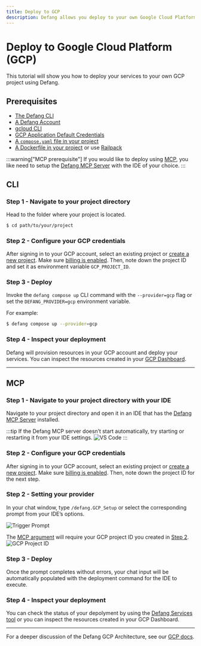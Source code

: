 ```yaml
---
title: Deploy to GCP
description: Defang allows you deploy to your own Google Cloud Platform (GCP) account.
---
```


# Deploy to Google Cloud Platform (GCP)

This tutorial will show you how to deploy your services to your own GCP project using Defang.

## Prerequisites

- [The Defang CLI](/docs/getting-started#install-the-defang-cli)
- [A Defang Account](/docs/concepts/authentication)
- [gcloud CLI](https://cloud.google.com/sdk/docs/install)
- [GCP Application Default Credentials](https://cloud.google.com/docs/authentication/set-up-adc-local-dev-environment)
- [A `compose.yaml` file in your project](https://docs.docker.com/compose/gettingstarted/)
- [A Dockerfile in your project](https://docs.docker.com/get-started/docker-concepts/building-images/writing-a-dockerfile/) or use [Railpack](../concepts/railpack.md) 

:::warning["MCP prerequisite"]
If you would like to deploy using [MCP](https://modelcontextprotocol.io/), you like need to setup the [Defang MCP Server](../concepts/mcp.md) with the IDE of your choice.
:::

## CLI

### Step 1 - Navigate to your project directory

Head to the folder where your project is located.

```bash
$ cd path/to/your/project
```

### Step 2 - Configure your GCP credentials

After signing in to your GCP account, select an existing project or [create a new project](https://developers.google.com/workspace/guides/create-project). Make sure [billing is enabled](https://cloud.google.com/billing/docs/how-to/modify-project). Then, note down the project ID and set it as environment variable `GCP_PROJECT_ID`.

### Step 3 - Deploy

Invoke the `defang compose up` CLI command with the `--provider=gcp` flag or set the `DEFANG_PROVIDER=gcp` environment variable.

For example:

```bash
$ defang compose up --provider=gcp
```

### Step 4 - Inspect your deployment

Defang will provision resources in your GCP account and deploy your services. You can inspect the resources created in your [GCP Dashboard](https://console.cloud.google.com/).

---

## MCP

### Step 1 - Navigate to your project directory with your IDE

Navigate to your project directory and open it in an IDE that has the [Defang MCP Server](../concepts/mcp.md) installed.

:::tip
If the Defang MCP server doesn’t start automatically, try starting or restarting it from your IDE settings.
![VS Code](/img/prompts/start-server.png)
:::

### Step 2 - Configure your GCP credentials

After signing in to your GCP account, select an existing project or [create a new project](https://developers.google.com/workspace/guides/create-project). Make sure [billing is enabled](https://cloud.google.com/billing/docs/how-to/modify-project). Then, note down the project ID for the next step.

### Step 2 - Setting your provider

In your chat window, type `/defang.GCP_Setup` or select the corresponding prompt from your IDE’s options.

![Trigger Prompt](/img/prompts/gcp-prompt.png)

The [MCP argument](https://modelcontextprotocol.io/specification/2025-06-18/server/prompts) will require your GCP project ID you created in [Step 2](#step-2---authenticate-defang-to-use-your-gcp-account-1).
![GCP Project ID](/img/prompts/gcp-project-id.png)

### Step 3 - Deploy

Once the prompt completes without errors, your chat input will be automatically populated with the deployment command for the IDE to execute.

### Step 4 - Inspect your deployment

You can check the status of your depolyment by using the [Defang Services tool](../concepts/mcp#services) or you can inspect the resources created in your GCP Dashboard.

---

For a deeper discussion of the Defang GCP Architecture, see our [GCP docs](/docs/providers/gcp).
